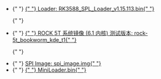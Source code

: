 
<ul>
  <li style={{ display: `${props.loader ? "block" : "none"}` }}>
    {" "}
    <a href="https://dl.radxa.com/rock5/sw/images/loader/rock-5b/release/rk3588_spl_loader_v1.15.113.bin">
      {" "}
      Loader: RK3588_SPL_Loader_v1.15.113.bin{" "}
    </a>
  </li>

{" "}

<li style={{ display: `${props.rock5t_system_img_61 ? "block" : "none"}` }}>
  {" "}
  <a href="https://github.com/radxa-build/rock-5t/releases/download/rsdk-t1/rock-5t_bookworm_kde_t1.output.img.xz">
    {" "}
    ROCK 5T 系统镜像 (6.1 内核) 测试版本: rock-5t_bookworm_kde_t1{" "}
  </a>
</li>

{" "}

  <li style={{ display: `${props.spi_img ? "block" : "none"}` }}>
    {" "}
    <a
      href="https://dl.radxa.com/rock5/sw/images/loader/rock-5t/release/rock-5t-spi-image-gd1cf491-20240523.img"
      alt="spi image"
    >
      SPI Image: spi_image.img{" "}
    </a>
  </li>
  <li style={{ display: `${props.miniloader ? "block" : "none"}` }}>
    {" "}
    <a
      href="https://dl.radxa.com/rock5/5itx/images/MiniLoaderAll.bin"
      alt="MiniLoader"
    >
      {" "}
      MiniLoader.bin{" "}
    </a>
  </li>
</ul>
